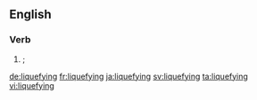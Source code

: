 ==English==

===Verb===
{{head|en}}

# {{present participle of|liquefy|lang=en|nodot=1}}; {{alternative spelling of|liquifying|lang=en|nocap=1}}

[[de:liquefying]]
[[fr:liquefying]]
[[ja:liquefying]]
[[sv:liquefying]]
[[ta:liquefying]]
[[vi:liquefying]]